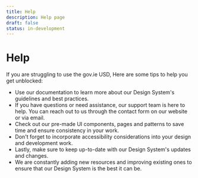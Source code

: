 ```yaml
---
title: Help
description: Help page
draft: false
status: in-development
---
```


# Help

If you are struggling to use the gov.ie USD, Here are some tips to help you get unblocked:

- Use our documentation to learn more about our Design System's guidelines and best practices.
- If you have questions or need assistance, our support team is here to help. You can reach out to us through the contact form on our website or via email.
- Check out our pre-made UI components, pages and patterns to save time and ensure consistency in your work.
- Don't forget to incorporate accessibility considerations into your design and development work.
- Lastly, make sure to keep up-to-date with our Design System's updates and changes.
- We are constantly adding new resources and improving existing ones to ensure that our Design System is the best it can be.
